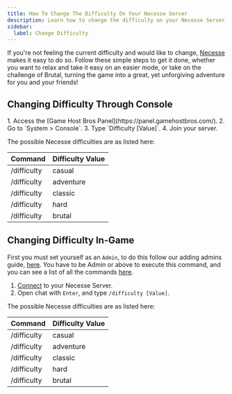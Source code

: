 ```yaml
---
title: How To Change The Difficulty On Your Necesse Server
description: Learn how to change the difficulty on your Necesse Server
sidebar:
  label: Change Difficulty
---
```


If you're not feeling the current difficulty and would like to change, [Necesse](https://www.gamehostbros.com/necesse-server-hosting/) makes it easy to do so. Follow these simple steps to get it done, whether you want to relax and take it easy on an easier mode, or take on the challenge of Brutal, turning the game into a great, yet unforgiving adventure for you and your friends!

## Changing Difficulty Through Console
<Steps>
  1. Access the [Game Host Bros Panel](https://panel.gamehostbros.com/).
  2. Go to `System > Console`.
  3. Type `Difficulty [Value]`.
  4. Join your server.
</Steps>

The possible Necesse difficulties are as listed here:

| Command      | Difficulty Value |
|--------------|------------------|
| /difficulty  | casual           |
| /difficulty  | adventure        |
| /difficulty  | classic          |
| /difficulty  | hard             |
| /difficulty  | brutal           | 


## Changing Difficulty In-Game

First you must set yourself as an `Admin`, to do this follow our adding admins guide, [here](https://guides.gamehostbros.com/games/necesse/adding-admins/). You have to be Admin or above to execute this command, and you can see a list of all the commands [here](https://guides.gamehostbros.com/games/necesse/adding-admins/#command-list).
<Steps>
  1. [Connect](https://guides.gamehostbros.com/games/necesse/connect-to-server/) to your Necesse Server.
  2. Open chat with `Enter`, and type `/difficulty [Value]`.
</Steps>
The possible Necesse difficulties are as listed here:

| Command      | Difficulty Value |
|--------------|------------------|
| /difficulty  | casual           |
| /difficulty  | adventure        |
| /difficulty  | classic          |
| /difficulty  | hard             |
| /difficulty  | brutal           |